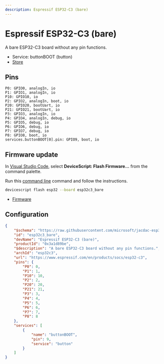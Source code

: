 ```yaml
---
description: Espressif ESP32-C3 (bare)
---
```

# Espressif ESP32-C3 (bare)

A bare ESP32-C3 board without any pin functions.


- Service: buttonBOOT (button)
- [Store](https://www.espressif.com/en/products/socs/esp32-c3)

## Pins

```
P0: GPIO0, analogIn, io
P1: GPIO1, analogIn, io
P10: GPIO10, io
P2: GPIO2, analogIn, boot, io
P20: GPIO20, bootUart, io
P21: GPIO21, bootUart, io
P3: GPIO3, analogIn, io
P4: GPIO4, analogIn, debug, io
P5: GPIO5, debug, io
P6: GPIO6, debug, io
P7: GPIO7, debug, io
P8: GPIO8, boot, io
services.buttonBOOT[0].pin: GPIO9, boot, io
```



## Firmware update

In [Visual Studio Code](/getting-started/vscode),
select **DeviceScript: Flash Firmware...** from the command palette.
        
Run this [command line](/api/cli) command and follow the instructions.

```bash
devicescript flash esp32 --board esp32c3_bare
```


- [Firmware](https://github.com/microsoft/jacdac-esp32/releases/latest/download/devicescript-esp32c3-esp32c3_bare-0x0.bin)

## Configuration

```json title="esp32c3_bare.json"
{
    "$schema": "https://raw.githubusercontent.com/microsoft/jacdac-esp32/main/boards/esp32deviceconfig.schema.json",
    "id": "esp32c3_bare",
    "devName": "Espressif ESP32-C3 (bare)",
    "productId": "0x3a1d89be",
    "$description": "A bare ESP32-C3 board without any pin functions.",
    "archId": "esp32c3",
    "url": "https://www.espressif.com/en/products/socs/esp32-c3",
    "pins": {
        "P0": 0,
        "P1": 1,
        "P10": 10,
        "P2": 2,
        "P20": 20,
        "P21": 21,
        "P3": 3,
        "P4": 4,
        "P5": 5,
        "P6": 6,
        "P7": 7,
        "P8": 8
    },
    "services": [
        {
            "name": "buttonBOOT",
            "pin": 9,
            "service": "button"
        }
    ]
}
```
